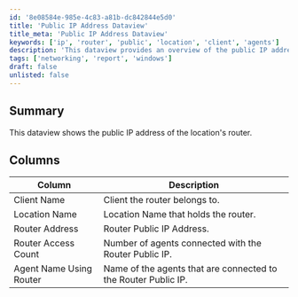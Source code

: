 ```yaml
---
id: '8e08584e-985e-4c83-a81b-dc842844e5d0'
title: 'Public IP Address Dataview'
title_meta: 'Public IP Address Dataview'
keywords: ['ip', 'router', 'public', 'location', 'client', 'agents']
description: 'This dataview provides an overview of the public IP address associated with the location router, including details about the client, location, router access count, and connected agents.'
tags: ['networking', 'report', 'windows']
draft: false
unlisted: false
---
```

## Summary

This dataview shows the public IP address of the location's router.

## Columns

| Column                       | Description                                         |
|------------------------------|-----------------------------------------------------|
| Client Name                  | Client the router belongs to.                       |
| Location Name                | Location Name that holds the router.                |
| Router Address               | Router Public IP Address.                           |
| Router Access Count          | Number of agents connected with the Router Public IP.|
| Agent Name Using Router      | Name of the agents that are connected to the Router Public IP.|














